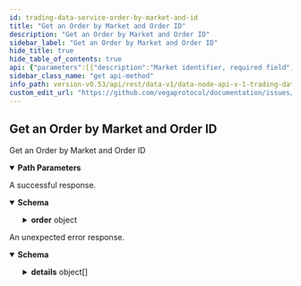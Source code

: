 ```yaml
---
id: trading-data-service-order-by-market-and-id
title: "Get an Order by Market and Order ID"
description: "Get an Order by Market and Order ID"
sidebar_label: "Get an Order by Market and Order ID"
hide_title: true
hide_table_of_contents: true
api: {"parameters":[{"description":"Market identifier, required field","in":"path","name":"marketId","required":true,"schema":{"type":"string"}},{"description":"Order identifier, required field","in":"path","name":"orderId","required":true,"schema":{"type":"string"}}],"responses":{"200":{"content":{"application/json":{"schema":{"properties":{"order":{"properties":{"batchId":{"format":"uint64","title":"Batch identifier for the order, used internally for orders submitted during auctions\nto keep track of the auction batch this order falls under (required for fees calculation)","type":"string"},"createdAt":{"format":"int64","title":"Timestamp for when the order was created at, in nanoseconds since the epoch\n- See [`VegaTimeResponse`](#api.VegaTimeResponse).`timestamp`","type":"string"},"expiresAt":{"format":"int64","title":"Timestamp for when the order will expire, in nanoseconds since the epoch\n- See [`VegaTimeResponse`](#api.VegaTimeResponse).`timestamp`, valid only for [`Order.TimeInForce`](#vega.Order.TimeInForce)`.TIME_IN_FORCE_GTT`","type":"string"},"id":{"title":"Unique identifier for the order (set by the system after consensus)","type":"string"},"liquidityProvisionId":{"description":"Is this order created as part of a liquidity provision, will be empty if not.","type":"string"},"marketId":{"title":"Market identifier for the order","type":"string"},"partyId":{"title":"Party identifier for the order","type":"string"},"peggedOrder":{"description":"Pegged order details, used only if the order represents a pegged order.","properties":{"offset":{"title":"Offset from the price reference","type":"string"},"reference":{"title":"Which price point are we linked to","default":"PEGGED_REFERENCE_UNSPECIFIED","description":"- PEGGED_REFERENCE_UNSPECIFIED: Default value for PeggedReference, no reference given\n - PEGGED_REFERENCE_MID: Mid price reference\n - PEGGED_REFERENCE_BEST_BID: Best bid price reference\n - PEGGED_REFERENCE_BEST_ASK: Best ask price reference","enum":["PEGGED_REFERENCE_UNSPECIFIED","PEGGED_REFERENCE_MID","PEGGED_REFERENCE_BEST_BID","PEGGED_REFERENCE_BEST_ASK"],"type":"string"}},"title":"Pegged orders are limit orders where the price is specified in the form REFERENCE +/- OFFSET\nThey can be used for any limit order that is valid during continuous trading","type":"object"},"price":{"title":"Price for the order, the price is an integer, for example `123456` is a correctly\nformatted price of `1.23456` assuming market configured to 5 decimal places","type":"string"},"reason":{"title":"If the Order `status` is `STATUS_REJECTED` then an [`OrderError`](#vega.OrderError) reason will be specified\n- The default for this field is `ORDER_ERROR_NONE` which signifies that there were no errors","default":"ORDER_ERROR_UNSPECIFIED","description":"- ORDER_ERROR_UNSPECIFIED: Default value, no error reported\n - ORDER_ERROR_INVALID_MARKET_ID: Order was submitted for a market that does not exist\n - ORDER_ERROR_INVALID_ORDER_ID: Order was submitted with an invalid identifier\n - ORDER_ERROR_OUT_OF_SEQUENCE: Order was amended with a sequence number that was not previous version + 1\n - ORDER_ERROR_INVALID_REMAINING_SIZE: Order was amended with an invalid remaining size (e.g. remaining greater than total size)\n - ORDER_ERROR_TIME_FAILURE: Node was unable to get Vega (blockchain) time\n - ORDER_ERROR_REMOVAL_FAILURE: Failed to remove an order from the book\n - ORDER_ERROR_INVALID_EXPIRATION_DATETIME: An order with `TimeInForce.TIME_IN_FORCE_GTT` was submitted or amended\nwith an expiration that was badly formatted or otherwise invalid\n - ORDER_ERROR_INVALID_ORDER_REFERENCE: Order was submitted or amended with an invalid reference field\n - ORDER_ERROR_EDIT_NOT_ALLOWED: Order amend was submitted for an order field that cannot not be amended (e.g. order identifier)\n - ORDER_ERROR_AMEND_FAILURE: Amend failure because amend details do not match original order\n - ORDER_ERROR_NOT_FOUND: Order not found in an order book or store\n - ORDER_ERROR_INVALID_PARTY_ID: Order was submitted with an invalid or missing party identifier\n - ORDER_ERROR_MARKET_CLOSED: Order was submitted for a market that has closed\n - ORDER_ERROR_MARGIN_CHECK_FAILED: Order was submitted, but the party did not have enough collateral to cover the order\n - ORDER_ERROR_MISSING_GENERAL_ACCOUNT: Order was submitted, but the party did not have an account for this asset\n - ORDER_ERROR_INTERNAL_ERROR: Unspecified internal error\n - ORDER_ERROR_INVALID_SIZE: Order was submitted with an invalid or missing size (e.g. 0)\n - ORDER_ERROR_INVALID_PERSISTENCE: Order was submitted with an invalid persistence for its type\n - ORDER_ERROR_INVALID_TYPE: Order was submitted with an invalid type field\n - ORDER_ERROR_SELF_TRADING: Order was stopped as it would have traded with another order submitted from the same party\n - ORDER_ERROR_INSUFFICIENT_FUNDS_TO_PAY_FEES: Order was submitted, but the party did not have enough collateral to cover the fees for the order\n - ORDER_ERROR_INCORRECT_MARKET_TYPE: Order was submitted with an incorrect or invalid market type\n - ORDER_ERROR_INVALID_TIME_IN_FORCE: Order was submitted with invalid time in force\n - ORDER_ERROR_GFN_ORDER_DURING_AN_AUCTION: A GFN order has got to the market when it is in auction mode\n - ORDER_ERROR_GFA_ORDER_DURING_CONTINUOUS_TRADING: A GFA order has got to the market when it is in continuous trading mode\n - ORDER_ERROR_CANNOT_AMEND_TO_GTT_WITHOUT_EXPIRYAT: Attempt to amend order to GTT without ExpiryAt\n - ORDER_ERROR_EXPIRYAT_BEFORE_CREATEDAT: Attempt to amend ExpiryAt to a value before CreatedAt\n - ORDER_ERROR_CANNOT_HAVE_GTC_AND_EXPIRYAT: Attempt to amend to GTC without an ExpiryAt value\n - ORDER_ERROR_CANNOT_AMEND_TO_FOK_OR_IOC: Amending to FOK or IOC is invalid\n - ORDER_ERROR_CANNOT_AMEND_TO_GFA_OR_GFN: Amending to GFA or GFN is invalid\n - ORDER_ERROR_CANNOT_AMEND_FROM_GFA_OR_GFN: Amending from GFA or GFN is invalid\n - ORDER_ERROR_CANNOT_SEND_IOC_ORDER_DURING_AUCTION: IOC orders are not allowed during auction\n - ORDER_ERROR_CANNOT_SEND_FOK_ORDER_DURING_AUCTION: FOK orders are not allowed during auction\n - ORDER_ERROR_MUST_BE_LIMIT_ORDER: Pegged orders must be LIMIT orders\n - ORDER_ERROR_MUST_BE_GTT_OR_GTC: Pegged orders can only have TIF GTC or GTT\n - ORDER_ERROR_WITHOUT_REFERENCE_PRICE: Pegged order must have a reference price\n - ORDER_ERROR_BUY_CANNOT_REFERENCE_BEST_ASK_PRICE: Buy pegged order cannot reference best ask price\n - ORDER_ERROR_OFFSET_MUST_BE_GREATER_OR_EQUAL_TO_ZERO: Pegged order offset must be >= 0\n - ORDER_ERROR_SELL_CANNOT_REFERENCE_BEST_BID_PRICE: Sell pegged order cannot reference best bid price\n - ORDER_ERROR_OFFSET_MUST_BE_GREATER_THAN_ZERO: Pegged order offset must be > zero\n - ORDER_ERROR_INSUFFICIENT_ASSET_BALANCE: The party has an insufficient balance, or does not have\na general account to submit the order (no deposits made\nfor the required asset)\n - ORDER_ERROR_CANNOT_AMEND_PEGGED_ORDER_DETAILS_ON_NON_PEGGED_ORDER: Cannot amend a non pegged orders details\n - ORDER_ERROR_UNABLE_TO_REPRICE_PEGGED_ORDER: We are unable to re-price a pegged order because a market price is unavailable\n - ORDER_ERROR_UNABLE_TO_AMEND_PRICE_ON_PEGGED_ORDER: It is not possible to amend the price of an existing pegged order\n - ORDER_ERROR_NON_PERSISTENT_ORDER_OUT_OF_PRICE_BOUNDS: An FOK, IOC, or GFN order was rejected because it resulted in trades outside the price bounds","enum":["ORDER_ERROR_UNSPECIFIED","ORDER_ERROR_INVALID_MARKET_ID","ORDER_ERROR_INVALID_ORDER_ID","ORDER_ERROR_OUT_OF_SEQUENCE","ORDER_ERROR_INVALID_REMAINING_SIZE","ORDER_ERROR_TIME_FAILURE","ORDER_ERROR_REMOVAL_FAILURE","ORDER_ERROR_INVALID_EXPIRATION_DATETIME","ORDER_ERROR_INVALID_ORDER_REFERENCE","ORDER_ERROR_EDIT_NOT_ALLOWED","ORDER_ERROR_AMEND_FAILURE","ORDER_ERROR_NOT_FOUND","ORDER_ERROR_INVALID_PARTY_ID","ORDER_ERROR_MARKET_CLOSED","ORDER_ERROR_MARGIN_CHECK_FAILED","ORDER_ERROR_MISSING_GENERAL_ACCOUNT","ORDER_ERROR_INTERNAL_ERROR","ORDER_ERROR_INVALID_SIZE","ORDER_ERROR_INVALID_PERSISTENCE","ORDER_ERROR_INVALID_TYPE","ORDER_ERROR_SELF_TRADING","ORDER_ERROR_INSUFFICIENT_FUNDS_TO_PAY_FEES","ORDER_ERROR_INCORRECT_MARKET_TYPE","ORDER_ERROR_INVALID_TIME_IN_FORCE","ORDER_ERROR_GFN_ORDER_DURING_AN_AUCTION","ORDER_ERROR_GFA_ORDER_DURING_CONTINUOUS_TRADING","ORDER_ERROR_CANNOT_AMEND_TO_GTT_WITHOUT_EXPIRYAT","ORDER_ERROR_EXPIRYAT_BEFORE_CREATEDAT","ORDER_ERROR_CANNOT_HAVE_GTC_AND_EXPIRYAT","ORDER_ERROR_CANNOT_AMEND_TO_FOK_OR_IOC","ORDER_ERROR_CANNOT_AMEND_TO_GFA_OR_GFN","ORDER_ERROR_CANNOT_AMEND_FROM_GFA_OR_GFN","ORDER_ERROR_CANNOT_SEND_IOC_ORDER_DURING_AUCTION","ORDER_ERROR_CANNOT_SEND_FOK_ORDER_DURING_AUCTION","ORDER_ERROR_MUST_BE_LIMIT_ORDER","ORDER_ERROR_MUST_BE_GTT_OR_GTC","ORDER_ERROR_WITHOUT_REFERENCE_PRICE","ORDER_ERROR_BUY_CANNOT_REFERENCE_BEST_ASK_PRICE","ORDER_ERROR_OFFSET_MUST_BE_GREATER_OR_EQUAL_TO_ZERO","ORDER_ERROR_SELL_CANNOT_REFERENCE_BEST_BID_PRICE","ORDER_ERROR_OFFSET_MUST_BE_GREATER_THAN_ZERO","ORDER_ERROR_INSUFFICIENT_ASSET_BALANCE","ORDER_ERROR_CANNOT_AMEND_PEGGED_ORDER_DETAILS_ON_NON_PEGGED_ORDER","ORDER_ERROR_UNABLE_TO_REPRICE_PEGGED_ORDER","ORDER_ERROR_UNABLE_TO_AMEND_PRICE_ON_PEGGED_ORDER","ORDER_ERROR_NON_PERSISTENT_ORDER_OUT_OF_PRICE_BOUNDS"],"type":"string"},"reference":{"title":"Reference given for the order, this is typically used to retrieve an order submitted through consensus\n- Currently set internally by the node to return a unique reference identifier for the order submission","type":"string"},"remaining":{"format":"uint64","title":"Size remaining, when this reaches 0 then the order is fully filled and status becomes STATUS_FILLED","type":"string"},"side":{"title":"Side for the order, e.g. SIDE_BUY or SIDE_SELL - See [`Side`](#vega.Side)","default":"SIDE_UNSPECIFIED","description":"- SIDE_UNSPECIFIED: Default value, always invalid\n - SIDE_BUY: Buy order\n - SIDE_SELL: Sell order","enum":["SIDE_UNSPECIFIED","SIDE_BUY","SIDE_SELL"],"type":"string"},"size":{"format":"uint64","title":"Size for the order, for example, in a futures market the size equals the number of contracts","type":"string"},"status":{"title":"The current status for the order. See [`Order.Status`](#vega.Order.Status)\n- For detail on `STATUS_REJECTED` please check the [`OrderError`](#vega.OrderError) value given in the `reason` field","default":"STATUS_UNSPECIFIED","description":"Status values for an order\nSee resulting status in [What order types are available to trade on Vega?](https://docs.testnet.vega.xyz/docs/trading-questions/#what-order-types-are-available-to-trade-on-vega) for more detail.\n\n - STATUS_UNSPECIFIED: Default value, always invalid\n - STATUS_ACTIVE: Used for active unfilled or partially filled orders\n - STATUS_EXPIRED: Used for expired GTT orders\n - STATUS_CANCELLED: Used for orders cancelled by the party that created the order\n - STATUS_STOPPED: Used for unfilled FOK or IOC orders, and for orders that were stopped by the network\n - STATUS_FILLED: Used for closed fully filled orders\n - STATUS_REJECTED: Used for orders when not enough collateral was available to fill the margin requirements\n - STATUS_PARTIALLY_FILLED: Used for closed partially filled IOC orders\n - STATUS_PARKED: Order has been removed from the order book and has been parked, this applies to pegged orders only","enum":["STATUS_UNSPECIFIED","STATUS_ACTIVE","STATUS_EXPIRED","STATUS_CANCELLED","STATUS_STOPPED","STATUS_FILLED","STATUS_REJECTED","STATUS_PARTIALLY_FILLED","STATUS_PARKED"],"type":"string"},"timeInForce":{"title":"Time in force indicates how long an order will remain active before it is executed or expires.\n- See [`Order.TimeInForce`](#vega.Order.TimeInForce)","default":"TIME_IN_FORCE_UNSPECIFIED","description":"- TIME_IN_FORCE_UNSPECIFIED: Default value for TimeInForce, can be valid for an amend\n - TIME_IN_FORCE_GTC: Good until cancelled\n - TIME_IN_FORCE_GTT: Good until specified time\n - TIME_IN_FORCE_IOC: Immediate or cancel\n - TIME_IN_FORCE_FOK: Fill or kill\n - TIME_IN_FORCE_GFA: Good for auction\n - TIME_IN_FORCE_GFN: Good for normal","enum":["TIME_IN_FORCE_UNSPECIFIED","TIME_IN_FORCE_GTC","TIME_IN_FORCE_GTT","TIME_IN_FORCE_IOC","TIME_IN_FORCE_FOK","TIME_IN_FORCE_GFA","TIME_IN_FORCE_GFN"],"type":"string"},"type":{"title":"Type for the order - See [`Order.Type`](#vega.Order.Type)","default":"TYPE_UNSPECIFIED","description":"- TYPE_UNSPECIFIED: Default value, always invalid\n - TYPE_LIMIT: Used for Limit orders\n - TYPE_MARKET: Used for Market orders\n - TYPE_NETWORK: Used for orders where the initiating party is the network (with distressed parties)","enum":["TYPE_UNSPECIFIED","TYPE_LIMIT","TYPE_MARKET","TYPE_NETWORK"],"type":"string"},"updatedAt":{"format":"int64","title":"Timestamp for when the Order was last updated, in nanoseconds since the epoch\n- See [`VegaTimeResponse`](#api.VegaTimeResponse).`timestamp`","type":"string"},"version":{"format":"uint64","title":"The version for the order, initial value is version 1 and is incremented after each successful amend","type":"string"}},"title":"An order can be submitted, amended and cancelled on Vega in an attempt to make trades with other parties","type":"object"}},"title":"Response for an order on a market given an order identifier","type":"object"}}},"description":"A successful response."},"default":{"content":{"application/json":{"schema":{"properties":{"code":{"format":"int32","type":"integer"},"details":{"items":{"additionalProperties":{},"properties":{"@type":{"type":"string"}},"type":"object"},"type":"array"},"message":{"type":"string"}},"type":"object"}}},"description":"An unexpected error response."}},"tags":["TradingDataService"],"operationId":"TradingDataService_OrderByMarketAndID","description":"Get an Order by Market and Order ID","method":"get","path":"/markets/{marketId}/orders/{orderId}","servers":[{"url":"https://api.n06.testnet.vega.xyz","description":"n06 (data node)"},{"url":"https://api.n10.testnet.vega.xyz","description":"n10 (data node)"},{"url":"https://api.n11.testnet.vega.xyz","description":"n11 (data node)"},{"url":"https://api.n12.testnet.vega.xyz","description":"n12 (data node)"}],"info":{"title":"data-node/api/v1/trading_data.proto","version":"0.53.0"},"postman":{"name":"Get an Order by Market and Order ID","description":{"type":"text/plain"},"url":{"path":["markets",":marketId","orders",":orderId"],"host":["{{baseUrl}}"],"query":[],"variable":[{"disabled":false,"description":{"content":"(Required) Market identifier, required field","type":"text/plain"},"type":"any","value":"","key":"marketId"},{"disabled":false,"description":{"content":"(Required) Order identifier, required field","type":"text/plain"},"type":"any","value":"","key":"orderId"}]},"header":[{"key":"Accept","value":"application/json"}],"method":"GET"}}
sidebar_class_name: "get api-method"
info_path: version-v0.53/api/rest/data-v1/data-node-api-v-1-trading-data-proto
custom_edit_url: "https://github.com/vegaprotocol/documentation/issues/new?labels=documentation&title=[Documentation] Requesting changes to 'Get an Order by Market and Order ID' (trading-data-service-order-by-market-and-id)"
---
```



## Get an Order by Market and Order ID



Get an Order by Market and Order ID

<details style={{"marginBottom":"1rem"}} data-collapsed={false} open={true}><summary style={{}}><strong>Path Parameters</strong></summary><div><ul><ParamsItem className={"paramsItem"} param={{"description":"Market identifier, required field","in":"path","name":"marketId","required":true,"schema":{"type":"string"}}}></ParamsItem><ParamsItem className={"paramsItem"} param={{"description":"Order identifier, required field","in":"path","name":"orderId","required":true,"schema":{"type":"string"}}}></ParamsItem></ul></div></details><div><ApiTabs><TabItem label={"200"} value={"200"}><div>

A successful response.

</div><div><MimeTabs schemaType={"response"}><TabItem label={"application/json"} value={"application/json"}><SchemaTabs groupId={"schema-tabs"}><TabItem label={"Schema"} value={"Schema"}><details style={{}} data-collapsed={false} open={true}><summary style={{"textAlign":"left"}}><strong>Schema</strong></summary><div style={{"textAlign":"left","marginLeft":"1rem"}}></div><ul style={{"marginLeft":"1rem"}}><SchemaItem collapsible={true} className={"schemaItem"}><details style={{}}><summary style={{}}><strong>order</strong><span style={{"opacity":"0.6"}}> object</span></summary><div style={{"marginLeft":"1rem"}}><SchemaItem collapsible={false} name={"batchId"} required={false} schemaDescription={undefined} schemaName={"uint64"} qualifierMessage={undefined} defaultValue={undefined}></SchemaItem><SchemaItem collapsible={false} name={"createdAt"} required={false} schemaDescription={undefined} schemaName={"int64"} qualifierMessage={undefined} defaultValue={undefined}></SchemaItem><SchemaItem collapsible={false} name={"expiresAt"} required={false} schemaDescription={undefined} schemaName={"int64"} qualifierMessage={undefined} defaultValue={undefined}></SchemaItem><SchemaItem collapsible={false} name={"id"} required={false} schemaDescription={undefined} schemaName={"Unique identifier for the order (set by the system after consensus)"} qualifierMessage={undefined} defaultValue={undefined}></SchemaItem><SchemaItem collapsible={false} name={"liquidityProvisionId"} required={false} schemaDescription={"Is this order created as part of a liquidity provision, will be empty if not."} schemaName={"string"} qualifierMessage={undefined} defaultValue={undefined}></SchemaItem><SchemaItem collapsible={false} name={"marketId"} required={false} schemaDescription={undefined} schemaName={"Market identifier for the order"} qualifierMessage={undefined} defaultValue={undefined}></SchemaItem><SchemaItem collapsible={false} name={"partyId"} required={false} schemaDescription={undefined} schemaName={"Party identifier for the order"} qualifierMessage={undefined} defaultValue={undefined}></SchemaItem><SchemaItem collapsible={true} className={"schemaItem"}><details style={{}}><summary style={{}}><strong>peggedOrder</strong><span style={{"opacity":"0.6"}}> object</span></summary><div style={{"marginLeft":"1rem"}}><div style={{"marginTop":".5rem","marginBottom":".5rem"}}>

Pegged order details, used only if the order represents a pegged order.

</div><SchemaItem collapsible={false} name={"offset"} required={false} schemaDescription={undefined} schemaName={"Offset from the price reference"} qualifierMessage={undefined} defaultValue={undefined}></SchemaItem><SchemaItem collapsible={false} name={"reference"} required={false} schemaDescription={"- PEGGED_REFERENCE_UNSPECIFIED: Default value for PeggedReference, no reference given\n - PEGGED_REFERENCE_MID: Mid price reference\n - PEGGED_REFERENCE_BEST_BID: Best bid price reference\n - PEGGED_REFERENCE_BEST_ASK: Best ask price reference"} schemaName={"Which price point are we linked to"} qualifierMessage={"**Possible values:** [`PEGGED_REFERENCE_UNSPECIFIED`, `PEGGED_REFERENCE_MID`, `PEGGED_REFERENCE_BEST_BID`, `PEGGED_REFERENCE_BEST_ASK`]"} defaultValue={"PEGGED_REFERENCE_UNSPECIFIED"}></SchemaItem></div></details></SchemaItem><SchemaItem collapsible={false} name={"price"} required={false} schemaDescription={undefined} schemaName={"Price for the order, the price is an integer, for example `123456` is a correctly\nformatted price of `1.23456` assuming market configured to 5 decimal places"} qualifierMessage={undefined} defaultValue={undefined}></SchemaItem><SchemaItem collapsible={false} name={"reason"} required={false} schemaDescription={"- ORDER_ERROR_UNSPECIFIED: Default value, no error reported\n - ORDER_ERROR_INVALID_MARKET_ID: Order was submitted for a market that does not exist\n - ORDER_ERROR_INVALID_ORDER_ID: Order was submitted with an invalid identifier\n - ORDER_ERROR_OUT_OF_SEQUENCE: Order was amended with a sequence number that was not previous version + 1\n - ORDER_ERROR_INVALID_REMAINING_SIZE: Order was amended with an invalid remaining size (e.g. remaining greater than total size)\n - ORDER_ERROR_TIME_FAILURE: Node was unable to get Vega (blockchain) time\n - ORDER_ERROR_REMOVAL_FAILURE: Failed to remove an order from the book\n - ORDER_ERROR_INVALID_EXPIRATION_DATETIME: An order with `TimeInForce.TIME_IN_FORCE_GTT` was submitted or amended\nwith an expiration that was badly formatted or otherwise invalid\n - ORDER_ERROR_INVALID_ORDER_REFERENCE: Order was submitted or amended with an invalid reference field\n - ORDER_ERROR_EDIT_NOT_ALLOWED: Order amend was submitted for an order field that cannot not be amended (e.g. order identifier)\n - ORDER_ERROR_AMEND_FAILURE: Amend failure because amend details do not match original order\n - ORDER_ERROR_NOT_FOUND: Order not found in an order book or store\n - ORDER_ERROR_INVALID_PARTY_ID: Order was submitted with an invalid or missing party identifier\n - ORDER_ERROR_MARKET_CLOSED: Order was submitted for a market that has closed\n - ORDER_ERROR_MARGIN_CHECK_FAILED: Order was submitted, but the party did not have enough collateral to cover the order\n - ORDER_ERROR_MISSING_GENERAL_ACCOUNT: Order was submitted, but the party did not have an account for this asset\n - ORDER_ERROR_INTERNAL_ERROR: Unspecified internal error\n - ORDER_ERROR_INVALID_SIZE: Order was submitted with an invalid or missing size (e.g. 0)\n - ORDER_ERROR_INVALID_PERSISTENCE: Order was submitted with an invalid persistence for its type\n - ORDER_ERROR_INVALID_TYPE: Order was submitted with an invalid type field\n - ORDER_ERROR_SELF_TRADING: Order was stopped as it would have traded with another order submitted from the same party\n - ORDER_ERROR_INSUFFICIENT_FUNDS_TO_PAY_FEES: Order was submitted, but the party did not have enough collateral to cover the fees for the order\n - ORDER_ERROR_INCORRECT_MARKET_TYPE: Order was submitted with an incorrect or invalid market type\n - ORDER_ERROR_INVALID_TIME_IN_FORCE: Order was submitted with invalid time in force\n - ORDER_ERROR_GFN_ORDER_DURING_AN_AUCTION: A GFN order has got to the market when it is in auction mode\n - ORDER_ERROR_GFA_ORDER_DURING_CONTINUOUS_TRADING: A GFA order has got to the market when it is in continuous trading mode\n - ORDER_ERROR_CANNOT_AMEND_TO_GTT_WITHOUT_EXPIRYAT: Attempt to amend order to GTT without ExpiryAt\n - ORDER_ERROR_EXPIRYAT_BEFORE_CREATEDAT: Attempt to amend ExpiryAt to a value before CreatedAt\n - ORDER_ERROR_CANNOT_HAVE_GTC_AND_EXPIRYAT: Attempt to amend to GTC without an ExpiryAt value\n - ORDER_ERROR_CANNOT_AMEND_TO_FOK_OR_IOC: Amending to FOK or IOC is invalid\n - ORDER_ERROR_CANNOT_AMEND_TO_GFA_OR_GFN: Amending to GFA or GFN is invalid\n - ORDER_ERROR_CANNOT_AMEND_FROM_GFA_OR_GFN: Amending from GFA or GFN is invalid\n - ORDER_ERROR_CANNOT_SEND_IOC_ORDER_DURING_AUCTION: IOC orders are not allowed during auction\n - ORDER_ERROR_CANNOT_SEND_FOK_ORDER_DURING_AUCTION: FOK orders are not allowed during auction\n - ORDER_ERROR_MUST_BE_LIMIT_ORDER: Pegged orders must be LIMIT orders\n - ORDER_ERROR_MUST_BE_GTT_OR_GTC: Pegged orders can only have TIF GTC or GTT\n - ORDER_ERROR_WITHOUT_REFERENCE_PRICE: Pegged order must have a reference price\n - ORDER_ERROR_BUY_CANNOT_REFERENCE_BEST_ASK_PRICE: Buy pegged order cannot reference best ask price\n - ORDER_ERROR_OFFSET_MUST_BE_GREATER_OR_EQUAL_TO_ZERO: Pegged order offset must be >= 0\n - ORDER_ERROR_SELL_CANNOT_REFERENCE_BEST_BID_PRICE: Sell pegged order cannot reference best bid price\n - ORDER_ERROR_OFFSET_MUST_BE_GREATER_THAN_ZERO: Pegged order offset must be > zero\n - ORDER_ERROR_INSUFFICIENT_ASSET_BALANCE: The party has an insufficient balance, or does not have\na general account to submit the order (no deposits made\nfor the required asset)\n - ORDER_ERROR_CANNOT_AMEND_PEGGED_ORDER_DETAILS_ON_NON_PEGGED_ORDER: Cannot amend a non pegged orders details\n - ORDER_ERROR_UNABLE_TO_REPRICE_PEGGED_ORDER: We are unable to re-price a pegged order because a market price is unavailable\n - ORDER_ERROR_UNABLE_TO_AMEND_PRICE_ON_PEGGED_ORDER: It is not possible to amend the price of an existing pegged order\n - ORDER_ERROR_NON_PERSISTENT_ORDER_OUT_OF_PRICE_BOUNDS: An FOK, IOC, or GFN order was rejected because it resulted in trades outside the price bounds"} schemaName={"If the Order `status` is `STATUS_REJECTED` then an [`OrderError`](#vega.OrderError) reason will be specified\n- The default for this field is `ORDER_ERROR_NONE` which signifies that there were no errors"} qualifierMessage={"**Possible values:** [`ORDER_ERROR_UNSPECIFIED`, `ORDER_ERROR_INVALID_MARKET_ID`, `ORDER_ERROR_INVALID_ORDER_ID`, `ORDER_ERROR_OUT_OF_SEQUENCE`, `ORDER_ERROR_INVALID_REMAINING_SIZE`, `ORDER_ERROR_TIME_FAILURE`, `ORDER_ERROR_REMOVAL_FAILURE`, `ORDER_ERROR_INVALID_EXPIRATION_DATETIME`, `ORDER_ERROR_INVALID_ORDER_REFERENCE`, `ORDER_ERROR_EDIT_NOT_ALLOWED`, `ORDER_ERROR_AMEND_FAILURE`, `ORDER_ERROR_NOT_FOUND`, `ORDER_ERROR_INVALID_PARTY_ID`, `ORDER_ERROR_MARKET_CLOSED`, `ORDER_ERROR_MARGIN_CHECK_FAILED`, `ORDER_ERROR_MISSING_GENERAL_ACCOUNT`, `ORDER_ERROR_INTERNAL_ERROR`, `ORDER_ERROR_INVALID_SIZE`, `ORDER_ERROR_INVALID_PERSISTENCE`, `ORDER_ERROR_INVALID_TYPE`, `ORDER_ERROR_SELF_TRADING`, `ORDER_ERROR_INSUFFICIENT_FUNDS_TO_PAY_FEES`, `ORDER_ERROR_INCORRECT_MARKET_TYPE`, `ORDER_ERROR_INVALID_TIME_IN_FORCE`, `ORDER_ERROR_GFN_ORDER_DURING_AN_AUCTION`, `ORDER_ERROR_GFA_ORDER_DURING_CONTINUOUS_TRADING`, `ORDER_ERROR_CANNOT_AMEND_TO_GTT_WITHOUT_EXPIRYAT`, `ORDER_ERROR_EXPIRYAT_BEFORE_CREATEDAT`, `ORDER_ERROR_CANNOT_HAVE_GTC_AND_EXPIRYAT`, `ORDER_ERROR_CANNOT_AMEND_TO_FOK_OR_IOC`, `ORDER_ERROR_CANNOT_AMEND_TO_GFA_OR_GFN`, `ORDER_ERROR_CANNOT_AMEND_FROM_GFA_OR_GFN`, `ORDER_ERROR_CANNOT_SEND_IOC_ORDER_DURING_AUCTION`, `ORDER_ERROR_CANNOT_SEND_FOK_ORDER_DURING_AUCTION`, `ORDER_ERROR_MUST_BE_LIMIT_ORDER`, `ORDER_ERROR_MUST_BE_GTT_OR_GTC`, `ORDER_ERROR_WITHOUT_REFERENCE_PRICE`, `ORDER_ERROR_BUY_CANNOT_REFERENCE_BEST_ASK_PRICE`, `ORDER_ERROR_OFFSET_MUST_BE_GREATER_OR_EQUAL_TO_ZERO`, `ORDER_ERROR_SELL_CANNOT_REFERENCE_BEST_BID_PRICE`, `ORDER_ERROR_OFFSET_MUST_BE_GREATER_THAN_ZERO`, `ORDER_ERROR_INSUFFICIENT_ASSET_BALANCE`, `ORDER_ERROR_CANNOT_AMEND_PEGGED_ORDER_DETAILS_ON_NON_PEGGED_ORDER`, `ORDER_ERROR_UNABLE_TO_REPRICE_PEGGED_ORDER`, `ORDER_ERROR_UNABLE_TO_AMEND_PRICE_ON_PEGGED_ORDER`, `ORDER_ERROR_NON_PERSISTENT_ORDER_OUT_OF_PRICE_BOUNDS`]"} defaultValue={"ORDER_ERROR_UNSPECIFIED"}></SchemaItem><SchemaItem collapsible={false} name={"reference"} required={false} schemaDescription={undefined} schemaName={"Reference given for the order, this is typically used to retrieve an order submitted through consensus\n- Currently set internally by the node to return a unique reference identifier for the order submission"} qualifierMessage={undefined} defaultValue={undefined}></SchemaItem><SchemaItem collapsible={false} name={"remaining"} required={false} schemaDescription={undefined} schemaName={"uint64"} qualifierMessage={undefined} defaultValue={undefined}></SchemaItem><SchemaItem collapsible={false} name={"side"} required={false} schemaDescription={"- SIDE_UNSPECIFIED: Default value, always invalid\n - SIDE_BUY: Buy order\n - SIDE_SELL: Sell order"} schemaName={"Side for the order, e.g. SIDE_BUY or SIDE_SELL - See [`Side`](#vega.Side)"} qualifierMessage={"**Possible values:** [`SIDE_UNSPECIFIED`, `SIDE_BUY`, `SIDE_SELL`]"} defaultValue={"SIDE_UNSPECIFIED"}></SchemaItem><SchemaItem collapsible={false} name={"size"} required={false} schemaDescription={undefined} schemaName={"uint64"} qualifierMessage={undefined} defaultValue={undefined}></SchemaItem><SchemaItem collapsible={false} name={"status"} required={false} schemaDescription={"Status values for an order\nSee resulting status in [What order types are available to trade on Vega?](https://docs.testnet.vega.xyz/docs/trading-questions/#what-order-types-are-available-to-trade-on-vega) for more detail.\n\n - STATUS_UNSPECIFIED: Default value, always invalid\n - STATUS_ACTIVE: Used for active unfilled or partially filled orders\n - STATUS_EXPIRED: Used for expired GTT orders\n - STATUS_CANCELLED: Used for orders cancelled by the party that created the order\n - STATUS_STOPPED: Used for unfilled FOK or IOC orders, and for orders that were stopped by the network\n - STATUS_FILLED: Used for closed fully filled orders\n - STATUS_REJECTED: Used for orders when not enough collateral was available to fill the margin requirements\n - STATUS_PARTIALLY_FILLED: Used for closed partially filled IOC orders\n - STATUS_PARKED: Order has been removed from the order book and has been parked, this applies to pegged orders only"} schemaName={"The current status for the order. See [`Order.Status`](#vega.Order.Status)\n- For detail on `STATUS_REJECTED` please check the [`OrderError`](#vega.OrderError) value given in the `reason` field"} qualifierMessage={"**Possible values:** [`STATUS_UNSPECIFIED`, `STATUS_ACTIVE`, `STATUS_EXPIRED`, `STATUS_CANCELLED`, `STATUS_STOPPED`, `STATUS_FILLED`, `STATUS_REJECTED`, `STATUS_PARTIALLY_FILLED`, `STATUS_PARKED`]"} defaultValue={"STATUS_UNSPECIFIED"}></SchemaItem><SchemaItem collapsible={false} name={"timeInForce"} required={false} schemaDescription={"- TIME_IN_FORCE_UNSPECIFIED: Default value for TimeInForce, can be valid for an amend\n - TIME_IN_FORCE_GTC: Good until cancelled\n - TIME_IN_FORCE_GTT: Good until specified time\n - TIME_IN_FORCE_IOC: Immediate or cancel\n - TIME_IN_FORCE_FOK: Fill or kill\n - TIME_IN_FORCE_GFA: Good for auction\n - TIME_IN_FORCE_GFN: Good for normal"} schemaName={"Time in force indicates how long an order will remain active before it is executed or expires.\n- See [`Order.TimeInForce`](#vega.Order.TimeInForce)"} qualifierMessage={"**Possible values:** [`TIME_IN_FORCE_UNSPECIFIED`, `TIME_IN_FORCE_GTC`, `TIME_IN_FORCE_GTT`, `TIME_IN_FORCE_IOC`, `TIME_IN_FORCE_FOK`, `TIME_IN_FORCE_GFA`, `TIME_IN_FORCE_GFN`]"} defaultValue={"TIME_IN_FORCE_UNSPECIFIED"}></SchemaItem><SchemaItem collapsible={false} name={"type"} required={false} schemaDescription={"- TYPE_UNSPECIFIED: Default value, always invalid\n - TYPE_LIMIT: Used for Limit orders\n - TYPE_MARKET: Used for Market orders\n - TYPE_NETWORK: Used for orders where the initiating party is the network (with distressed parties)"} schemaName={"Type for the order - See [`Order.Type`](#vega.Order.Type)"} qualifierMessage={"**Possible values:** [`TYPE_UNSPECIFIED`, `TYPE_LIMIT`, `TYPE_MARKET`, `TYPE_NETWORK`]"} defaultValue={"TYPE_UNSPECIFIED"}></SchemaItem><SchemaItem collapsible={false} name={"updatedAt"} required={false} schemaDescription={undefined} schemaName={"int64"} qualifierMessage={undefined} defaultValue={undefined}></SchemaItem><SchemaItem collapsible={false} name={"version"} required={false} schemaDescription={undefined} schemaName={"uint64"} qualifierMessage={undefined} defaultValue={undefined}></SchemaItem></div></details></SchemaItem></ul></details></TabItem><TabItem label={"Example (from schema)"} value={"Example (from schema)"}><ResponseSamples responseExample={"{\n  \"order\": {\n    \"batchId\": \"string\",\n    \"createdAt\": \"string\",\n    \"expiresAt\": \"string\",\n    \"id\": \"string\",\n    \"liquidityProvisionId\": \"string\",\n    \"marketId\": \"string\",\n    \"partyId\": \"string\",\n    \"peggedOrder\": {\n      \"offset\": \"string\",\n      \"reference\": \"PEGGED_REFERENCE_UNSPECIFIED\"\n    },\n    \"price\": \"string\",\n    \"reason\": \"ORDER_ERROR_UNSPECIFIED\",\n    \"reference\": \"string\",\n    \"remaining\": \"string\",\n    \"side\": \"SIDE_UNSPECIFIED\",\n    \"size\": \"string\",\n    \"status\": \"STATUS_UNSPECIFIED\",\n    \"timeInForce\": \"TIME_IN_FORCE_UNSPECIFIED\",\n    \"type\": \"TYPE_UNSPECIFIED\",\n    \"updatedAt\": \"string\",\n    \"version\": \"string\"\n  }\n}"} language={"json"}></ResponseSamples></TabItem></SchemaTabs></TabItem></MimeTabs></div></TabItem><TabItem label={"default"} value={"default"}><div>

An unexpected error response.

</div><div><MimeTabs schemaType={"response"}><TabItem label={"application/json"} value={"application/json"}><SchemaTabs groupId={"schema-tabs"}><TabItem label={"Schema"} value={"Schema"}><details style={{}} data-collapsed={false} open={true}><summary style={{"textAlign":"left"}}><strong>Schema</strong></summary><div style={{"textAlign":"left","marginLeft":"1rem"}}></div><ul style={{"marginLeft":"1rem"}}><SchemaItem collapsible={false} name={"code"} required={false} schemaDescription={undefined} schemaName={"int32"} qualifierMessage={undefined} defaultValue={undefined}></SchemaItem><SchemaItem collapsible={true} className={"schemaItem"}><details style={{}}><summary style={{}}><strong>details</strong><span style={{"opacity":"0.6"}}> object[]</span></summary><div style={{"marginLeft":"1rem"}}><SchemaItem collapsible={false} name={"@type"} required={false} schemaDescription={undefined} schemaName={"string"} qualifierMessage={undefined} defaultValue={undefined}></SchemaItem></div></details></SchemaItem><SchemaItem collapsible={false} name={"message"} required={false} schemaDescription={undefined} schemaName={"string"} qualifierMessage={undefined} defaultValue={undefined}></SchemaItem></ul></details></TabItem><TabItem label={"Example (from schema)"} value={"Example (from schema)"}><ResponseSamples responseExample={"{\n  \"code\": 0,\n  \"details\": [\n    {\n      \"@type\": \"string\"\n    }\n  ],\n  \"message\": \"string\"\n}"} language={"json"}></ResponseSamples></TabItem></SchemaTabs></TabItem></MimeTabs></div></TabItem></ApiTabs></div>
